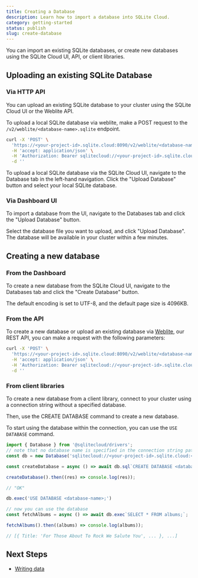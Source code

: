 ```yaml
---
title: Creating a Database
description: Learn how to import a database into SQLite Cloud.
category: getting-started
status: publish
slug: create-database
---
```



You can import an existing SQLite databases, or create new databases using the SQLite Cloud UI, API, or client libraries.

## Uploading an existing SQLite Database
### Via HTTP API
You can upload an existing SQLite database to your cluster using the SQLite Cloud UI or the Weblite API.

To upload a local SQLite database via weblite, make a POST request to the `/v2/weblite/<database-name>.sqlite` endpoint.

```bash
curl -X 'POST' \
  'https://<your-project-id>.sqlite.cloud:8090/v2/weblite/<database-name>.sqlite' \
  -H 'accept: application/json' \
  -H 'Authorization: Bearer sqlitecloud://<your-project-id>.sqlite.cloud:8860?apikey=<your-api-key>' \
  -d ''
```

To upload a local SQLite database via the SQLite Cloud UI, navigate to the Database tab in the left-hand navigation. Click the "Upload Database" button and select your local SQLite database.

### Via Dashboard UI
To import a database from the UI, navigate to the Databases tab and click the "Upload Database" button.

<VideoPlayer src={uploadDb} />

Select the database file you want to upload, and click "Upload Database". The database will be available in your cluster within a few minutes.

## Creating a new database
### From the Dashboard

To create a new database from the SQLite Cloud UI, navigate to the Databases tab and click the "Create Database" button.
<VideoPlayer src={createDb} />

The default encoding is set to UTF-8, and the default page size is 4096KB.

### From the API
To create a new database or upload an existing database via [Weblite](/docs/weblite), our REST API, you can make a request with the following parameters:
```bash
curl -X 'POST' \
  'https://<your-project-id>.sqlite.cloud:8090/v2/weblite/<database-name>.sqlite' \
  -H 'accept: application/json' \
  -H 'Authorization: Bearer sqlitecloud://<your-project-id>.sqlite.cloud:8860?apikey=<your-api-key>' \
  -d ''
```

### From client libraries
To create a new database from a client library, connect to your cluster using a connection string without a specified database.

Then, use the CREATE DATABASE command to create a new database. 

To start using the database within the connection, you can use the `USE DATABASE` command.

```javascript
import { Database } from '@sqlitecloud/drivers';
// note that no database name is specified in the connection string path
const db = new Database('sqlitecloud://<your-project-id>.sqlite.cloud:<your-host-port>?apikey=<your-api-key>')

const createDatabase = async () => await db.sql`CREATE DATABASE <database-name>;`;

createDatabase().then((res) => console.log(res));

// "OK"

db.exec('USE DATABASE <database-name>;')

// now you can use the database
const fetchAlbums = async () => await db.exec`SELECT * FROM albums;`;

fetchAlbums().then((albums) => console.log(albums));

// [{ Title: 'For Those About To Rock We Salute You', ... }, ...]
```

## Next Steps
- [Writing data](/docs/write-data)
